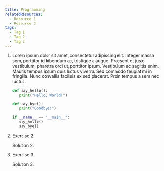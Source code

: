 ```yaml
---
title: Programming
relatedResources:
  - Resource 1
  - Resource 2
tags:
  - Tag 1
  - Tag 2
  - Tag 3
---
```


1. Lorem ipsum dolor sit amet, consectetur adipiscing elit. Integer massa sem,
   porttitor id bibendum ac, tristique a augue. Praesent et justo vestibulum,
   pharetra orci ut, porttitor ipsum. Vestibulum ac sagittis enim. Mauris tempus
   ipsum quis luctus viverra. Sed commodo feugiat mi in fringilla. Nunc
   convallis facilisis ex sed placerat. Proin tempus a sem nec luctus.

   <Solution>

   ```python hl=2,5 nu fp=src/main.py
   def say_hello():
      print("Hello, World!")

   def say_bye():
      print("Goodbye!")

   if __name__ == "__main__":
      say_hello()
      say_bye()
   ```

   </Solution>

2. Exercise 2.

   <Solution>Solution 2.</Solution>

3. Exercise 3.

   <Solution>Solution 3.</Solution>
